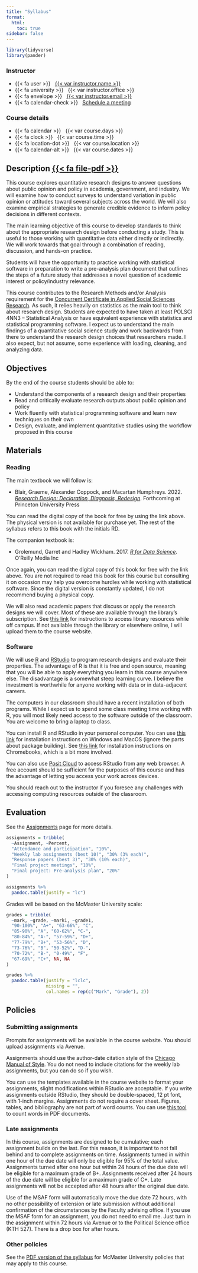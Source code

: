 ```yaml
---
title: "Syllabus"
format:
  html:
    toc: true
sidebar: false
---
```


```r
library(tidyverse)
library(pander)
```

::: {.grid .course-details .course-details-smaller}

::: {.g-col-6}
### Instructor

- {{< fa user >}} &nbsp; [{{< var instructor.name >}}]({{< var instructor.url >}})
- {{< fa university >}} &nbsp; {{< var instructor.office >}}
- {{< fa envelope >}} &nbsp; <a href="mailto:{{< var instructor.email >}}">{{< var instructor.email >}}</a>
- {{< fa calendar-check >}} &nbsp; [Schedule a meeting]({{< var instructor.appointment_url >}})
:::

::: {.g-col-6}
### Course details

- {{< fa calendar >}} &nbsp; {{< var course.days >}}
- {{< fa clock >}} &nbsp; {{< var course.time >}}
- {{< fa location-dot >}} &nbsp; {{< var course.location >}}
- {{< fa calendar-alt >}} &nbsp; {{< var course.dates >}}
:::

:::

## Description [{{< fa file-pdf >}}](/syllabus.pdf)

This course explores quantitative research designs to answer questions about public opinion and policy in academia, government, and industry. We will examine how to conduct surveys to understand variation in public opinion or attitudes toward several subjects across the world. We will also examine empirical strategies to generate credible evidence to inform policy decisions in different contexts.

The main learning objective of this course to develop standards to think about the appropriate research design before conducting a study. This is useful to those working with quantitative data either directly or indirectly. We will work towards that goal through a combination of reading, discussion, and hands-on practice.

Students will have the opportunity to practice working with statistical software in preparation to write a pre-analysis plan document that outlines the steps of a future study that addresses a novel question of academic interest or policy/industry relevance.

This course contributes to the Research Methods and/or Analysis requirement for the [Concurrent Certificate in Applied Social Sciences Research](https://academiccalendars.romcmaster.ca/preview_program.php?catoid=47&poid=24300&returnto=9431). As such, it relies heavily on statistics as the main tool to think about research design. Students are expected to have taken at least POLSCI 4NN3 – Statistical Analysis or have equivalent experience with statistics and statistical programming software. I expect us to understand the main findings of a quantitative social science study and work backwards from there to understand the research design choices that researchers made. I also expect, but not assume, some experience with loading, cleaning, and analyzing data.

## Objectives

By the end of the course students should be able to:

- Understand the components of a research design and their properties
- Read and critically evaluate research outputs about public opinion and policy
- Work fluently with statistical programming software and learn new techniques on their own
- Design, evaluate, and implement quantitative studies using the workflow proposed in this course

## Materials

### Reading

The main textbook we will follow is:

- Blair, Graeme, Alexander Coppock, and Macartan Humphreys. 2022. [*Research Design: Declaration, Diagnosis, Redesign*](https://book.declaredesign.org/). Forthcoming at Princeton University Press

You can read the digital copy of the book for free by using the link above. The physical version is not available for purchase yet. The rest of the syllabus refers to this book with the initials RD.

The companion textbook is:

- Grolemund, Garret and Hadley Wickham. 2017. [*R for Data Science*](https://r4ds.had.co.nz/). O’Reilly Media Inc

Once again, you can read the digital copy of this book for free with the link above. You are not required to read this book for this course but consulting it on occasion may help you overcome hurdles while working with statistical software. Since the digital version is constantly updated, I do not recommend buying a physical copy.

We will also read academic papers that discuss or apply the research designs we will cover. Most of these are available through the library’s subscription. See [this link](https://library.mcmaster.ca/services/off-campus-access) for instructions to access library resources while off campus. If not available through the library or elsewhere online, I will upload them to the course website.


### Software

We will use [R](https://www.r-project.org/) and [RStudio](https://posit.co/downloads/) to program research designs and evaluate their properties. The advantage of R is that it is free and open source, meaning that you will be able to apply everything you learn in this course anywhere else. The disadvantage is a somewhat steep learning curve. I believe the investment is worthwhile for anyone working with data or in data-adjacent careers.

The computers in our classroom should have a recent installation of both programs. While I expect us to spend some class meeting time working with R, you will most likely need access to the software outside of the classroom. You are welcome to bring a laptop to class.

You can install R and RStudio in your personal computer. You can use [this link](https://socialsciences.mcmaster.ca/jfox/Courses/R/ICPSR/R-install-instructions.html) for installation instructions on Windows and MacOS (ignore the parts about package building). See [this link](https://levente.littvay.hu/chromebook/) for installation instructions on Chromebooks, which is a bit more involved.

You can also use [Posit Cloud](https://posit.cloud/) to access RStudio from any web browser. A free account should be sufficient for the purposes of this course and has the advantage of letting you access your work across devices.

You should reach out to the instructor if you foresee any challenges with accessing computing resources outside of the classroom.

## Evaluation

See the [Assignments](/assignments/) page for more details.

```r
assignments = tribble(
  ~Assignment, ~Percent,
  "Attendance and participation", "10%",
  "Weekly lab assignments (best 10)", "30% (3% each)",
  "Response papers (best 3)", "30% (10% each)",
  "Final project meetings", "10%",
  "Final project: Pre-analysis plan", "20%"
)
```

<div class="centered-table">

```r
assignments %>% 
  pandoc.table(justify = "lc")
```

</div>

Grades will be based on the McMaster University scale:

```r
grades = tribble(
  ~mark, ~grade, ~mark1, ~grade1,
  "90-100%", "A+", "63-66%", "C",
  "85-90%", "A", "60-62%", "C-",
  "80-84%", "A-", "57-59%", "D+",
  "77-79%", "B+", "53-56%", "D",
  "73-76%", "B", "50-52%", "D-",
  "70-72%", "B-", "0-49%", "F",
  "67-69%", "C+", NA, NA
)
```

<div class="centered-table">

```r
grades %>% 
  pandoc.table(justify = "lclc",
               missing = "",
               col.names = rep(c("Mark", "Grade"), 2))
```

</div>

## Policies

### Submitting assignments

Prompts for assignments will be available in the course website. You should upload assignments via Avenue.

Assignments should use the author-date citation style of the [Chicago Manual of Style](https://www-chicagomanualofstyle-org.libaccess.lib.mcmaster.ca/tools_citationguide/citation-guide-2.html). You do not need to include citations for the weekly lab assignments, but you can do so if you wish.

You can use the templates available in the course website to format your assignments, slight modifications within RStudio are acceptable. If you write assignments outside RStudio, they should be double-spaced, 12 pt font, with 1-inch margins. Assignments do not require a cover sheet. Figures, tables, and bibliography are not part of word counts. You can use [this tool](https://leeper.shinyapps.io/pdfcount/) to count words in PDF documents.

### Late assignments

In this course, assignments are designed to be cumulative; each assignment builds on the last. For this reason, it is important to not fall behind and to complete assignments on time. Assignments turned in within one hour of the due date will only be eligible for 95% of the total value. Assignments turned after one hour but within 24 hours of the due date will be eligible for a maximum grade of B+. Assignments received after 24 hours of the due date will be eligible for a maximum grade of C+. Late assignments will not be accepted after 48 hours after the original due date. 

Use of the MSAF form will automatically move the due date 72 hours, with no other possibility of extension or late submission without additional confirmation of the circumstances by the Faculty advising office. If you use the MSAF form for an assignment, you do not need to email me. Just turn in the assignment within 72 hours via Avenue or to the Political Science office (KTH 527). There is a drop box for after hours.

### Other policies

See the [PDF version of the syllabus](/syllabus.pdf) for McMaster University policies that may apply to this course.



